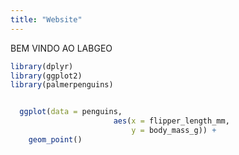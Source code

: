 ```yaml
---
title: "Website"
---
```


BEM VINDO AO LABGEO




```r

library(dplyr)
library(ggplot2)
library(palmerpenguins)


  ggplot(data = penguins, 
                       aes(x = flipper_length_mm,
                           y = body_mass_g)) +
    geom_point()
  
  
```
